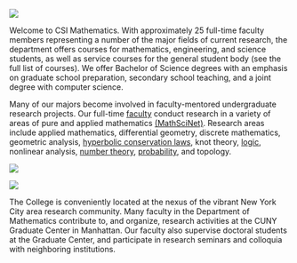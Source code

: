 ::: {.grid}

:::: {.g-col-6 .g-col-sm-5 .g-col-xl-3}
![](images/square/Babel-escher2.jpg){fig-alt="Escher's Tower of Babel"}
::::

:::: {.g-col-12 .g-col-sm-7 .g-col-xl-9}
Welcome to CSI Mathematics. With approximately 25 full-time faculty members representing a number of the major fields of current research, the department offers courses for mathematics, engineering, and science students, as well as service courses for the general student body (see the full list of courses). We offer Bachelor of Science degrees with an emphasis on graduate school preparation, secondary school teaching, and a joint degree with computer science.
::::
:::


::: {.grid}
:::: {.g-col-12 .g-col-sm-7 .order-2 .order-sm-1}

Many of our majors become involved in faculty-mentored undergraduate
research projects. Our full-time
[faculty](/People/faculty/) conduct research
in a variety of areas of pure and applied mathematics
[(MathSciNet)](https://mathscinet.ams.org/mathscinet/search/publications.html?arg3=&co4=AND&co5=AND&co6=AND&co7=AND&dr=all&pg4=IC&pg5=TI&pg6=PC&pg7=ALLF&pg8=ET&review_format=html&s4=College%20of%20Staten%20Island&s5=&s6=&s7=&s8=All&sort=Newest&vfpref=html&yearRangeFirst=&yearRangeSecond=&yrop=eq&r=1). Research
areas include applied mathematics, differential geometry, discrete
mathematics, geometric analysis, [hyperbolic conservation
laws](https://www.gc.cuny.edu/All-GC-Events/Calendar/Detail?id=25248),
knot theory, [logic](http://nylogic.github,io/), nonlinear analysis,
[number
theory](https://www.gc.cuny.edu/Page-Elements/Academics-Research-Centers-Initiatives/Doctoral-Programs/Mathematics),
[probability](https://probability.commons.gc.cuny.edu/), and topology.

::::

:::: {.g-col-6 .g-col-sm-5 .order-1 .order-sm-2}
![](images/square/klein.jpg){fig-alt="Klein Bottle by Mikael Vejdemo-Johannson"}
::::

:::


::: {.grid}

:::: {.g-col-6 .g-col-sm-5}
![](images/square/path_to_math.jpg){fig-alt="The path to the math department"}
::::

:::: {.g-col-12 .g-col-sm-7}

The College is conveniently located at the nexus of the vibrant New
York City area research community. Many faculty in the Department of
Mathematics contribute to, and organize, research activities at the
CUNY Graduate Center in Manhattan. Our faculty also supervise doctoral
students at the Graduate Center, and participate in research seminars
and colloquia with neighboring institutions.

::::

:::
